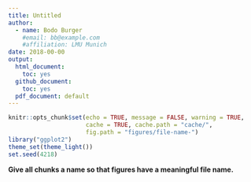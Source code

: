 ```yaml
---
title: Untitled
author: 
  - name: Bodo Burger
    #email: bb@example.com
    #affiliation: LMU Munich
date: 2018-00-00
output:
  html_document: 
    toc: yes
  github_document:
    toc: yes
  pdf_document: default
---
```


```r
knitr::opts_chunk$set(echo = TRUE, message = FALSE, warning = TRUE,
                      cache = TRUE, cache.path = "cache/",
                      fig.path = "figures/file-name-")
library("ggplot2")
theme_set(theme_light())
set.seed(4218)
```

**Give all chunks a name so that figures have a meaningful file name.**

```r

```

